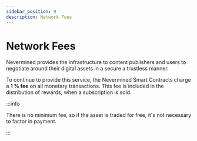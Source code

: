 ```yaml
---
sidebar_position: 9
description: Network Fees
---
```


# Network Fees

Nevermined provides the infrastructure to content publishers and users to negotiate around their digital assets in a secure a trustless manner. 

To continue to provide this service, the Nevermined Smart Contracts charge a **1 % fee** on all monetary transactions. This fee is included in the distribution of rewards, when a subscription is sold.


:::info

There is no minimum fee, so if the asset is traded for free, it's not necessary to factor in payment.

:::



